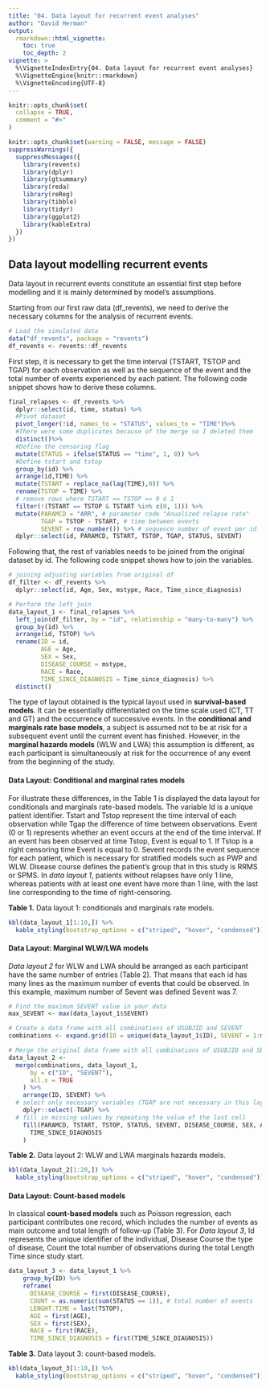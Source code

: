 ```yaml
---
title: "04. Data layout for recurrent event analyses"
author: "David Herman"
output: 
  rmarkdown::html_vignette:
    toc: true
    toc_depth: 2
vignette: >
  %\VignetteIndexEntry{04. Data layout for recurrent event analyses}
  %\VignetteEngine{knitr::rmarkdown}
  %\VignetteEncoding{UTF-8}
---
```


```r
knitr::opts_chunk$set(
  collapse = TRUE,
  comment = "#>"
)
```

```r
knitr::opts_chunk$set(warning = FALSE, message = FALSE)
suppressWarnings({
  suppressMessages({
    library(revents)
    library(dplyr)
    library(gtsummary)
    library(reda)
    library(reReg)
    library(tibble)
    library(tidyr)
    library(ggplot2)
    library(kableExtra)
  })
})
```

## Data layout modelling recurrent events

Data layout in recurrent events constitute an essential first step before modelling and it is mainly determined by model's assumptions.

Starting from our first raw data (df_revents), we need to derive the necessary columns for the analysis of recurrent events.

```r
# Load the simulated data
data("df_revents", package = "revents")
df_revents <- revents::df_revents
```

First step, it is necessary to get the time interval (TSTART, TSTOP and TGAP) for each observation as well as the sequence of the event and the total number of events experienced by each patient. The following code snippet shows how to derive these columns.

```r
final_relapses <- df_revents %>%
  dplyr::select(id, time, status) %>%
  #Pivot dataset
  pivot_longer(!id, names_to = "STATUS", values_to = "TIME")%>%
  #There were some duplicates because of the merge so I deleted them
  distinct()%>%
  #Define the censoring flag
  mutate(STATUS = ifelse(STATUS == "time", 1, 0)) %>%
  #Define tstart and tstop
  group_by(id) %>%
  arrange(id,TIME) %>%
  mutate(TSTART = replace_na(lag(TIME),0)) %>%
  rename(TSTOP = TIME) %>%  
  # remove rows where TSTART == TSTOP == 0 ó 1
  filter(!(TSTART == TSTOP & TSTART %in% c(0, 1))) %>%
  mutate(PARAMCD = "ARR", # parameter code "Anualized relapse rate"
         TGAP = TSTOP - TSTART, # time between events
         SEVENT = row_number()) %>% # sequence number of event per id
  dplyr::select(id, PARAMCD, TSTART, TSTOP, TGAP, STATUS, SEVENT) 
```

Following that, the rest of variables needs to be joined from the original dataset by id. The following code snippet shows how to join the variables.

```r
# joining adjusting variables from original df
df_filter <- df_revents %>%
  dplyr::select(id, Age, Sex, mstype, Race, Time_since_diagnosis)

# Perform the left join
data_layout_1 <- final_relapses %>%
  left_join(df_filter, by = "id", relationship = "many-to-many") %>%
  group_by(id) %>%
  arrange(id, TSTOP) %>%
  rename(ID = id,
         AGE = Age,
         SEX = Sex,
         DISEASE_COURSE = mstype,
         RACE = Race,
         TIME_SINCE_DIAGNOSIS = Time_since_diagnosis) %>%
  distinct()
```

The type of layout obtained is the typical layout used in **survival-based models**. It can be essentially differentiated on the time scale used (CT, TT and GT) and the occurrence of successive events. In the **conditional and marginals rate base models**, a subject is assumed not to be at risk for a subsequent event until the current event has finished. However, in the **marginal hazards models** (WLW and LWA) this assumption is different, as each participant is simultaneously at risk for the occurrence of any event from the beginning of the study.

#### Data Layout: Conditional and marginal rates models

For illustrate these differences, in the Table 1 is displayed the data layout for conditionals and marginals rate-based models. The variable Id is a unique patient identifier. Tstart and Tstop represent the time interval of each observation while Tgap the difference of time between observations. Event (0 or 1) represents whether an event occurs at the end of the time interval. If an event has been observed at time Tstop, Event is equal to 1. If Tstop is a right censoring time Event is equal to 0. Sevent records the event sequence for each patient, which is necessary for stratified models such as PWP and WLW. Disease course defines the patient’s group that in this study is RRMS or SPMS. In *data layout 1*, patients without relapses have only 1 line, whereas patients with at least one event have more than 1 line, with the last line corresponding to the time of right-censoring.

**Table 1.** Data layout 1: conditionals and marginals rate models.

```r
kbl(data_layout_1[1:10,]) %>%
  kable_styling(bootstrap_options = c("striped", "hover", "condensed"))
```

#### Data Layout: Marginal WLW/LWA models

*Data layout 2* for WLW and LWA should be arranged as each participant have the same number of entries (Table 2). That means that each id has many lines as the maximum number of events that could be observed. In this example, maximum number of Sevent was defined Sevent was 7.

```r
# Find the maximum SEVENT value in your data
max_SEVENT <- max(data_layout_1$SEVENT)

# Create a data frame with all combinations of USUBJID and SEVENT
combinations <- expand.grid(ID = unique(data_layout_1$ID), SEVENT = 1:max_SEVENT)

# Merge the original data frame with all combinations of USUBJID and SEVENT
data_layout_2 <- 
  merge(combinations, data_layout_1,
      by = c("ID", "SEVENT"),
      all.x = TRUE
    ) %>%
    arrange(ID, SEVENT) %>%
  # select only necessary variables (TGAP are not necessary in this layout)
    dplyr::select(-TGAP) %>%
  # fill in missing values by repeating the value of the last cell
    fill(PARAMCD, TSTART, TSTOP, STATUS, SEVENT, DISEASE_COURSE, SEX, AGE, RACE,
      TIME_SINCE_DIAGNOSIS
    )
```

**Table 2.** Data layout 2: WLW and LWA marginals hazards models.

```r
kbl(data_layout_2[1:20,]) %>%
  kable_styling(bootstrap_options = c("striped", "hover", "condensed"))
```

#### Data Layout: Count-based models

In classical **count-based models** such as Poisson regression, each participant contributes one record, which includes the number of events as main outcome and total length of follow-up (Table 3). For *Data layout 3*, Id represents the unique identifier of the individual, Disease Course the type of disease, Count the total number of observations during the total Length Time since study start.

```r
data_layout_3 <- data_layout_1 %>%
    group_by(ID) %>%
    reframe(
      DISEASE_COURSE = first(DISEASE_COURSE),
      COUNT = as.numeric(sum(STATUS == 1)), # total number of events 
      LENGHT.TIME = last(TSTOP),
      AGE = first(AGE),
      SEX = first(SEX),
      RACE = first(RACE),
      TIME_SINCE_DIAGNOSIS = first(TIME_SINCE_DIAGNOSIS))
```

**Table 3.** Data layout 3: count-based models.

```r
kbl(data_layout_3[1:10,]) %>%
  kable_styling(bootstrap_options = c("striped", "hover", "condensed"))
```
